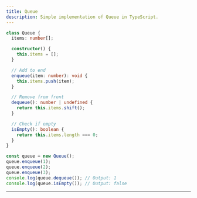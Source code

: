 ```yaml
---
title: Queue
description: Simple implementation of Queue in TypeScript.
---
```


```ts copy
class Queue {
  items: number[];

  constructor() {
    this.items = [];
  }

  // Add to end
  enqueue(item: number): void {
    this.items.push(item);
  }

  // Remove from front
  dequeue(): number | undefined {
    return this.items.shift();
  }

  // Check if empty
  isEmpty(): boolean {
    return this.items.length === 0;
  }
}

const queue = new Queue();
queue.enqueue(1);
queue.enqueue(2);
queue.enqueue(3);
console.log(queue.dequeue()); // Output: 1
console.log(queue.isEmpty()); // Output: false
```

---

